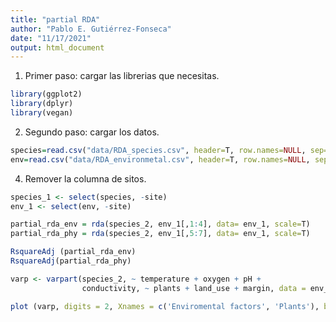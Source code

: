 ```yaml
---
title: "partial RDA"
author: "Pablo E. Gutiérrez-Fonseca"
date: "11/17/2021"
output: html_document
---
```



1. Primer paso: cargar las librerias que necesitas.

```r

library(ggplot2)
library(dplyr)
library(vegan)

```



2. Segundo paso: cargar los datos.

```r

species=read.csv("data/RDA_species.csv", header=T, row.names=NULL, sep=",")
env=read.csv("data/RDA_environmetal.csv", header=T, row.names=NULL, sep=",")

```


4. Remover la columna de sitos.
```r
species_1 <- select(species, -site)
env_1 <- select(env, -site)

```




```r
partial_rda_env = rda(species_2, env_1[,1:4], data= env_1, scale=T)
partial_rda_phy = rda(species_2, env_1[,5:7], data= env_1, scale=T)

```


```r
RsquareAdj (partial_rda_env)
RsquareAdj(partial_rda_phy)

```


```r
varp <- varpart(species_2, ~ temperature + oxygen + pH +
                conductivity, ~ plants + land_use + margin, data = env_1)


```


```r

plot (varp, digits = 2, Xnames = c('Enviromental factors', 'Plants'), bg = c('navy', 'tomato'))

```

